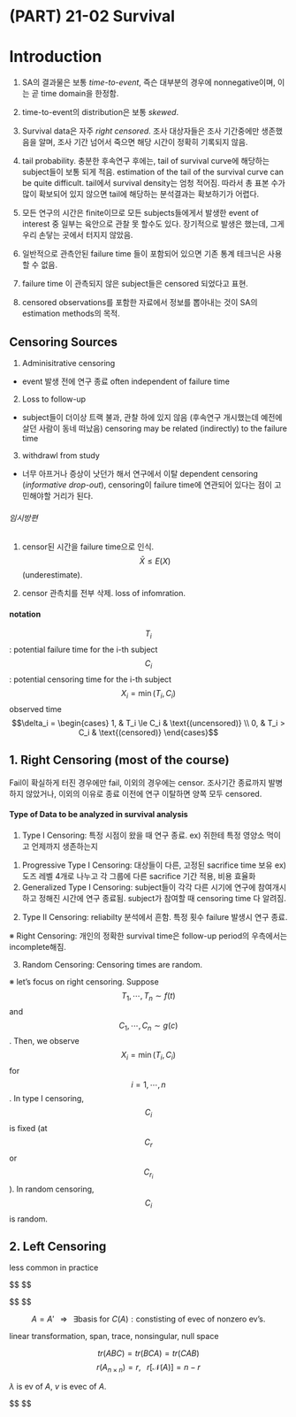 # (PART) 21-02 Survival {-} 


# Introduction

1. SA의 결과물은 보통 *time-to-event*, 즉슨 대부분의 경우에 nonnegative이며, 이는 곧 time domain을 한정함.
2. time-to-event의 distribution은 보통 *skewed*.
3. Survival data은 자주 *right censored*. 조사 대상자들은 조사 기간중에만 생존했음을 알며, 조사 기간 넘어서 죽으면 해당 시간이 정확히 기록되지 않음.
4. tail probability. 충분한 후속연구 후에는, tail of survival curve에 해당하는 subject들이 보통 되게 적음. estimation of the tail of the survival curve can be quite difficult. tail에서 survival density는 엄청 적어짐. 따라서 총 표본 수가 많이 확보되어 있지 않으면 tail에 해당하는 분석결과는 확보하기가 어렵다.



1. 모든 연구의 시간은 finite이므로 모든 subjects들에게서 발생한 event of interest 중 일부는 육안으로 관찰 못 할수도 있다. 장기적으로 발생은 했는데, 그게 우리 손닿는 곳에서 터지지 않았음.
2. 일반적으로 관측안된 failure time 들이 포함되어 있으면 기존 통계 테크닉은 사용할 수 없음.
3. failure time 이 관측되지 않은 subject들은 censored 되었다고 표현.
4. censored observations를 포함한 자료에서 정보를 뽑아내는 것이 SA의 estimation methods의 목적.



## Censoring Sources
1. Adminisitrative censoring
- event 발생 전에 연구 종료
often independent of failure time

2. Loss to follow-up

- subject들이 더이상 트랙 불과, 관찰 하에 있지 않음 (후속연구 개시했는데 예전에 살던 사람이 동네 떠났음)
censoring may be related (indirectly) to the failure time

3. withdrawl from study
- 너무 아프거나 증상이 낫던가 해서 연구에서 이탈
dependent censoring (*informative drop-out*), censoring이 failure time에 연관되어 있다는 점이 고민해야할 거리가 된다.





###### 임시방편

1. censor된 시간을 failure time으로 인식. $$\bar X \le E(X)$$ (underestimate).

2. censor 관측치를 전부 삭제. loss of infomration.



#### notation

$$T_i$$: potential failure time for the i-th subject
$$C_i$$: potential censoring time for the i-th subject
$$X_i = \min(T_i , C_i )$$ observed time
$$\delta_i = \begin{cases} 1, & T_i \le C_i & \text{(uncensored)} \\ 0, & T_i > C_i & \text{(censored)} \end{cases}$$






## 1. Right Censoring (most of the course)

Fail이 확실하게 터진 경우에만 fail, 이외의 경우에는 censor. 조사기간 종료까지 발병하지 않았거나, 이외의 이유로 종료 이전에 연구 이탈하면 양쪽 모두 censored.



#### Type of Data to be analyzed in survival analysis

1. Type Ⅰ Censoring:
특정 시점이 왔을 때 연구 종료. ex) 쥐한테 특정 영양소 먹이고 언제까지 생존하는지

  1) Progressive Type Ⅰ Censoring: 대상들이 다른, 고정된 sacrifice time 보유 ex) 도즈 레벨 4개로 나누고 각 그룹에 다른 sacrifice 기간 적용, 비용 효율화
  2) Generalized Type Ⅰ Censoring: subject들이 각각 다른 시기에 연구에 참여개시하고 정해진 시간에 연구 종료됨. subject가 참여할 때 censoring time 다 알려짐.



2. Type Ⅱ Censoring:
reliabilty 분석에서 흔함. 특정 횟수 failure 발생시 연구 종료.

※ Right Censoring: 개인의 정확한 survival time은 follow-up period의 우측에서는 incomplete해짐.



3. Random Censoring:
Censoring times are random.

※ let's focus on right censoring. Suppose $$T_1 , \cdots, T_n \sim f(t)$$ and $$C_1 , \cdots, C_n \sim g(c)$$. Then, we observe $$X_i = \min(T_i , C_i )$$ for $$i = 1, \cdots, n$$. In type Ⅰ censoring, $$C_i$$ is fixed (at $$C_r$$ or $$C_{r_i}$$). In random censoring, $$C_i$$ is random.


## 2. Left Censoring
less common in practice




$$
\begin{align}

\lambda(t) S(t)&= f(t) \\

\lambda(t) &= \dfrac{f(t)}{S(t)} \\

\lambda(t) &= \dfrac{f(t)}{} \dfrac{d}{dS(t)}\log S(t) \\


\end{align}
$$



$$
\begin{align}

\lambda(t) &= - \dfrac{d}{dt} \log S(t) \\

\lambda(t) &= - \dfrac {dS(t)}{dt} \dfrac{d}{dS(t)} \log S(t) \\

\lambda(t) &= - \dfrac {d[1-F(t)]}{dt} \dfrac{1}{S(t)} \\

\lambda(t) &= - (-f(t)) \dfrac{1}{S(t)} \\

S(t)\lambda(t) &= f(t)

\end{align}
$$

















  











$$
A = A'\; \; \; \Longrightarrow \; \; \; \exists \text{basis for } C(A):\text{constisting of evec of nonzero ev's.}
$$







linear transformation, span, trace, nonsingular, null space

$$
tr(ABC) = tr(BCA)=tr(CAB)
$$
$$
r(A_{n \times n})=r, \; \; \; r[\mathcal{N}(A)] = n-r
$$

$\lambda$ is ev of $A$, $v$ is evec of $A$.

$$
\begin{alignat}{3}

&\forall \lambda_i \not = 0 
&&\; \; \; \Longrightarrow \; \; \; 
&&
&& \forall v_i : 
&& span(v_i) \subset \mathcal{C}(A)

\\

&A = A', \; \lambda_i \not = \lambda_j 
&&\; \; \; \Longrightarrow \; \; \; 
&& v_i \perp v_j,
&&
&&span(v_i, v_j) \subset \mathcal{C}(A)


\\

&\exists A^{-1} 
&&\; \; \; \Longrightarrow \; \; \; 
&& \prod \lambda\not = 0
&&
&&

\\

&A = A'
&&\; \; \; \Longrightarrow \; \; \; 
&& 
&&
&&\exists \text{basis for } \mathcal{C}(A) \text{ consists of } v_i \text{ of } \lambda_i \not = 0



\\

&A_{n \times n} = A', \; \prod \lambda \not = 0 
&&\; \; \; \Longrightarrow \; \; \; 
&& \mathcal C (A)=\mathbb R^n,
&&
&&span( v) = \mathbb{R}^n



\\

&A_{n \times n} = A', \; \forall \lambda_i \not = 0 
&&\; \; \; \Longrightarrow \; \; \; 
&& 
&&
&&span(\forall v_i) = \mathcal{C}(A) \subset \mathbb{R}^n






\\

&A_{n \times n} = A', \; \forall \lambda_i  = 0 
&&\; \; \; \Longrightarrow \; \; \; 
&& 
&&
&&span(\forall v_i) = \mathcal{N}(A)

\\

&A = A'
&&\; \; \; \Longrightarrow \; \; \; 
&& 
&&
&&\mathcal{N}(A) = \mathcal C (A)^\perp

\\

&A_{n \times n} = A'
&&\; \; \; \Longrightarrow \; \; \; 
&& 
&&
&&


\exists v_i : span(v_i) = \mathcal C (A), \; v_i \perp v_j 
\; \; \tiny {\bigoplus} \; \; \normalsize \exists A^{-1} : \mathcal C(A) = \mathbb{R}^n
\; \; \tiny {\bigoplus} \; \; \normalsize \text{if normalized, orthonormal}

\end{alignat}
$$







































































